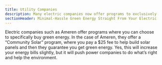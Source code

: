 ```yaml
---
title: Utility Companies
description: Many electric companies now offer programs to exclusively buy solar
sectionHeader: Minimal-Hassle Green Energy Straight From Your Electric Company
---
```


Electric companies such as Ameren offer programs where you can choose to specifically buy green energy.
In the case of Ameren, they offer a “Community Solar” program, where you pay a $25 fee to help build solar panels and then they guarantee you get green energy.
Yes, this will increase your energy bills slightly, but it will push power companies to do what’s right and help the environment.
